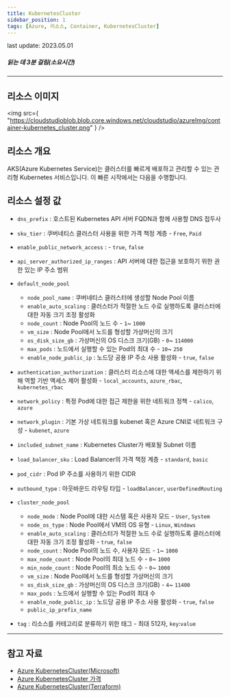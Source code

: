 ```yaml
---
title: KubernetesCluster
sidebar_position: 1
tags: [Azure, 리소스, Container, KubernetesCluster]
---
```


<span className="theme-doc-version-badge badge badge--secondary">
    last update: 2023.05.01
</span>

##### 읽는 데 3분 걸림(소요시간)

---

## 리소스 이미지

<img
    src={
        "https://cloudstudioblob.blob.core.windows.net/cloudstudio/azureImg/container-kubernetes_cluster.png"
    }
/>

## 리소스 개요

AKS(Azure Kubernetes Service)는 클러스터를 빠르게 배포하고 관리할 수 있는 관리형 Kubernetes 서비스입니다. 이 빠른 시작에서는 다음을 수행합니다.

## 리소스 설정 값

-   `dns_prefix` : 호스트된 Kubernetes API 서버 FQDN과 함께 사용할 DNS 접두사

-   `sku_tier` : 쿠버네티스 클러스터 사용을 위한 가격 책정 계층 - `Free`, `Paid`

-   `enable_public_network_access` : - `true`, `false`

-   `api_server_authorized_ip_ranges` : API 서버에 대한 접근을 보호하기 위한 권한 있는 IP 주소 범위
-   `default_node_pool`

    -   `node_pool_name` : 쿠버네티스 클러스터에 생성할 Node Pool 이름
    -   `enable_auto_scaling` : 클러스터가 적절한 노드 수로 실행하도록 클러스터에 대한 자동 크기 조정 활성화
    -   `node_count` : Node Pool의 노드 수 - `1`~ `1000`
    -   `vm_size` : Node Pool에서 노드를 형성할 가상머신의 크기
    -   `os_disk_size_gb` : 가상머신의 OS 디스크 크기(GB) - `0`~ `114000`
    -   `max_pods` : 노드에서 실행할 수 있는 Pod의 최대 수 - `10`~ `250`
    -   `enable_node_public_ip` : 노드당 공용 IP 주소 사용 활성화 - `true`, `false`

-   `authentication_authorization` : 클러스터 리소스에 대한 액세스를 제한하기 위해 역할 기반 액세스 제어 활성화 - `local_accounts`, `azure_rbac`, `kubernetes_rbac`

-   `network_policy` : 특정 Pod에 대한 접근 제한을 위한 네트워크 정책 - `calico`, `azure`

-   `network_plugin` : 기본 가상 네트워크를 kubenet 혹은 Azure CNI로 네트워크 구성 - `kubenet`, `azure`

-   `included_subnet_name` : Kubernetes Cluster가 배포될 Subnet 이름

-   `load_balancer_sku` : Load Balancer의 가격 책정 계층 - `standard`, `basic`

-   `pod_cidr` : Pod IP 주소를 사용하기 위한 CIDR

-   `outbound_type` : 아웃바운드 라우팅 타입 - `loadBalancer`, `userDefinedRouting`

-   `cluster_node_pool`

    -   `node_mode` : Node Pool에 대한 시스템 혹은 사용자 모드 - `User`, `System`
    -   `node_os_type` : Node Pool에서 VM의 OS 유형 - `Linux`, `Windows`
    -   `enable_auto_scaling` : 클러스터가 적절한 노드 수로 실행하도록 클러스터에 대한 자동 크기 조정 활성화 - `true`, `false`
    -   `node_count` : Node Pool의 노드 수, 사용자 모드 - `1`~ `1000`
    -   `max_node_count` : Node Pool의 최대 노드 수 - `0`~ `1000`
    -   `min_node_count` : Node Pool의 최소 노드 수 - `0`~ `1000`
    -   `vm_size` : Node Pool에서 노드를 형성할 가상머신의 크기
    -   `os_disk_size_gb` : 가상머신의 OS 디스크 크기(GB) - `4`~ `11400`
    -   `max_pods` : 노드에서 실행할 수 있는 Pod의 최대 수
    -   `enable_node_public_ip` : 노드당 공용 IP 주소 사용 활성화 - `true`, `false`
    -   `public_ip_prefix_name`

-   `tag` : 리소스를 카테고리로 분류하기 위한 태그 - 최대 512자, `key`:`value`

---

## 참고 자료

-   [Azure KubernetesCluster(Microsoft)](https://learn.microsoft.com/ko-kr/azure/aks/intro-kubernetes)
-   [Azure KubernetesCluster 가격](https://azure.microsoft.com/en-us/pricing/details/kubernetes-service/)
-   [Azure KubernetesCluster(Terraform)](https://registry.terraform.io/providers/hashicorp/azurerm/latest/docs/resources/kubernetes_cluster)
